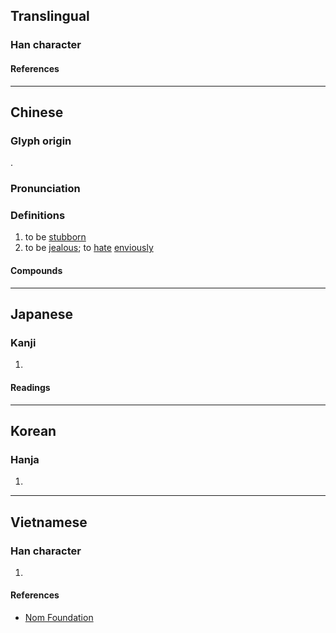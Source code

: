 {{character info/new}}
==Translingual==

===Han character===
{{Han char|rn=61|rad=心|as=04|sn=7|four=94047|canj=PJE|ids=⿰忄支}}

====References====
{{Han ref|kx=0378.060|dkj=10375|dj=0706.060|hdz=42275.140|uh=5FEE}}

----

==Chinese==
{{zh-forms}}

===Glyph origin===
{{Han etym}}
{{Han compound|心|支|ls=psc|c1=s|c2=p|t1=heart}}.

===Pronunciation===
{{zh-pron
|m=zhì
|c=zi3,gei6
|mc=y
|oc=y
|cat=v
}}

===Definitions===
{{zh-hanzi}}

# to be [[stubborn]]
# to be [[jealous]]; to [[hate]] [[envious]]ly

====Compounds====
{{zh-der|不忮不求}}

----

==Japanese==

===Kanji===
{{ja-kanji|grade=|rs=心04}}

# {{defn|lang=ja|sort=心04}}

====Readings====
{{ja-readings
|on=し, き, ぎ
|kun=さからう
}}

----

==Korean==

===Hanja===
{{ko-hanja|기}}

# {{defn|lang=ko|sort=心04}}

----

==Vietnamese==

===Han character===
{{vi-readings|rs=心04|reading=kĩ}}

# {{defn|lang=vi|sort=心04}}

====References====
* [http://nomfoundation.org/common/nom_details.php?codepoint=5fee Nom Foundation]